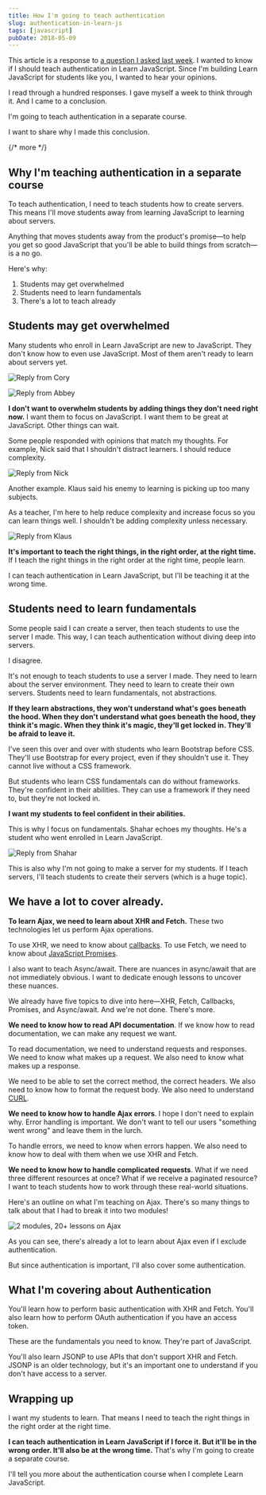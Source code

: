 ```yaml
---
title: How I'm going to teach authentication
slug: authentication-in-learn-js
tags: [javascript]
pubDate: 2018-05-09
---
```


This article is a response to [a question I asked last week](/blog/should-i-teach-authentication-in-learn-javascript). I wanted to know if I should teach authentication in Learn JavaScript. Since I'm building Learn JavaScript for students like you, I wanted to hear your opinions.

I read through a hundred responses. I gave myself a week to think through it. And I came to a conclusion.

I'm going to teach authentication in a separate course.

I want to share why I made this conclusion.

{/* more */}

<div class="jsCkClone" data-should-not-clone></div>

## Why I'm teaching authentication in a separate course

To teach authentication, I need to teach students how to create servers. This means I'll move students away from learning JavaScript to learning about servers.

Anything that moves students away from the product's promise—to help you get so good JavaScript that you'll be able to build things from scratch—is a no go.

Here's why:

1. Students may get overwhelmed
2. Students need to learn fundamentals
3. There's a lot to teach already

## Students may get overwhelmed

Many students who enroll in Learn JavaScript are new to JavaScript. They don't know how to even use JavaScript. Most of them aren't ready to learn about servers yet.

<Image
  src="/assets/2018/how-im-teaching-authentication/cory.png"
  alt="Reply from Cory"
/>

<Image
  src="/assets/2018/how-im-teaching-authentication/abbey.png"
  alt="Reply from Abbey"
/>

**I don't want to overwhelm students by adding things they don't need right now.** I want them to focus on JavaScript. I want them to be great at JavaScript. Other things can wait.

Some people responded with opinions that match my thoughts. For example, Nick said that I shouldn't distract learners. I should reduce complexity.

<Image
  src="/assets/2018/how-im-teaching-authentication/nick.png"
  alt="Reply from Nick"
/>

Another example. Klaus said his enemy to learning is picking up too many subjects.

As a teacher, I'm here to help reduce complexity and increase focus so you can learn things well. I shouldn't be adding complexity unless necessary.

<Image
  src="/assets/2018/how-im-teaching-authentication/klaus.png"
  alt="Reply from Klaus"
/>

**It's important to teach the right things, in the right order, at the right time.** If I teach the right things in the right order at the right time, people learn.

I can teach authentication in Learn JavaScript, but I'll be teaching it at the wrong time.

## Students need to learn fundamentals

Some people said I can create a server, then teach students to use the server I made. This way, I can teach authentication without diving deep into servers.

I disagree.

It's not enough to teach students to use a server I made. They need to learn about the server environment. They need to learn to create their own servers. Students need to learn fundamentals, not abstractions.

**If they learn abstractions, they won't understand what's goes beneath the hood. When they don't understand what goes beneath the hood, they think it's magic. When they think it's magic, they'll get locked in. They'll be afraid to leave it.**

I've seen this over and over with students who learn Bootstrap before CSS. They'll use Bootstrap for every project, even if they shouldn't use it. They cannot live without a CSS framework.

But students who learn CSS fundamentals can do without frameworks. They're confident in their abilities. They can use a framework if they need to, but they're not locked in.

**I want my students to feel confident in their abilities.**

This is why I focus on fundamentals. Shahar echoes my thoughts. He's a student who went enrolled in Learn JavaScript.

<Image
  src="/assets/2018/how-im-teaching-authentication/shahar.png"
  alt="Reply from Shahar"
/>

This is also why I'm not going to make a server for my students. If I teach servers, I'll teach students to create their servers (which is a huge topic).

## We have a lot to cover already.

**To learn Ajax, we need to learn about XHR and Fetch.** These two technologies let us perform Ajax operations.

To use XHR, we need to know about [callbacks](/blog/callbacks). To use Fetch, we need to know about [JavaScript Promises](/blog/js-promises).

I also want to teach Async/await. There are nuances in async/await that are not immediately obvious. I want to dedicate enough lessons to uncover these nuances.

We already have five topics to dive into here—XHR, Fetch, Callbacks, Promises, and Async/await. And we're not done. There's more.

**We need to know how to read API documentation**. If we know how to read documentation, we can make any request we want.

To read documentation, we need to understand requests and responses. We need to know what makes up a request. We also need to know what makes up a response.

We need to be able to set the correct method, the correct headers. We also need to know how to format the request body. We also need to understand [CURL](https://curl.haxx.se).

**We need to know how to handle Ajax errors**. I hope I don't need to explain why. Error handling is important. We don't want to tell our users "something went wrong" and leave them in the lurch.

To handle errors, we need to know when errors happen. We also need to know how to deal with them when we use XHR and Fetch.

**We need to know how to handle complicated requests**. What if we need three different resources at once? What if we receive a paginated resource? I want to teach students how to work through these real-world situations.

Here's an outline on what I'm teaching on Ajax. There's so many things to talk about that I had to break it into two modules!

<Image
  src="/assets/2018/how-im-teaching-authentication/ajax.png"
  alt="2 modules, 20+ lessons on Ajax"
  caption="2 modules, 20+ lessons on Ajax"
/>

As you can see, there's already a lot to learn about Ajax even if I exclude authentication.

But since authentication is important, I'll also cover some authentication.

## What I'm covering about Authentication

You'll learn how to perform basic authentication with XHR and Fetch. You'll also learn how to perform OAuth authentication if you have an access token.

These are the fundamentals you need to know. They're part of JavaScript.

You'll also learn JSONP to use APIs that don't support XHR and Fetch. JSONP is an older technology, but it's an important one to understand if you don't have access to a server.

## Wrapping up

I want my students to learn. That means I need to teach the right things in the right order at the right time.

**I can teach authentication in Learn JavaScript if I force it. But it'll be in the wrong order. It'll also be at the wrong time.** That's why I'm going to create a separate course.

I'll tell you more about the authentication course when I complete Learn JavaScript.
